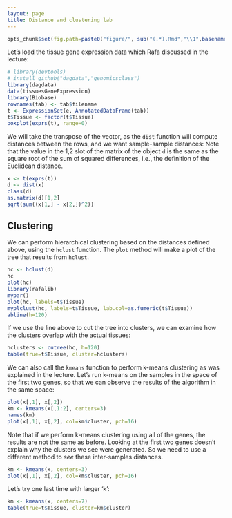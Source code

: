 ---
layout: page
title: Distance and clustering lab
---

```{r options, echo=FALSE}
opts_chunk$set(fig.path=paste0("figure/", sub("(.*).Rmd","\\1",basename(knitr:::knit_concord$get('infile'))), "-"))
```

Let's load the tissue gene expression data which Rafa discussed in the lecture:

```{r}
# library(devtools)
# install_github("dagdata","genomicsclass")
library(dagdata)
data(tissuesGeneExpression)
library(Biobase)
rownames(tab) <- tab$filename
t <- ExpressionSet(e, AnnotatedDataFrame(tab))
t$Tissue <- factor(t$Tissue)
boxplot(exprs(t), range=0)
```

We will take the transpose of the vector, as the `dist` function will
compute distances between the rows, and we want sample-sample distances:
Note that the value in the 1,2 slot of the matrix of the object `d` is
the same as the square root of the sum of squared differences, i.e.,
the definition of the Euclidean distance.

```{r}
x <- t(exprs(t))
d <- dist(x)
class(d)
as.matrix(d)[1,2]
sqrt(sum((x[1,] - x[2,])^2))
```

## Clustering

We can perform hierarchical clustering based on the
distances defined above, using the `hclust` function.
The `plot` method will make a plot of the tree that results from
`hclust`. 

```{r}
hc <- hclust(d)
hc
plot(hc)
library(rafalib)
mypar()
plot(hc, labels=t$Tissue)
myplclust(hc, labels=t$Tissue, lab.col=as.fumeric(t$Tissue))
abline(h=120)
```

If we use the line above to cut the tree into clusters, we can examine
how the clusters overlap with the actual tissues:

```{r}
hclusters <- cutree(hc, h=120)
table(true=t$Tissue, cluster=hclusters)
```

We can also call the `kmeans` function to perform k-means clustering
as was explained in the lecture. Let's run k-means on the samples in
the space of the first two genes, so that we can observe the results
of the algorithm in the same space:

```{r}
plot(x[,1], x[,2])
km <- kmeans(x[,1:2], centers=3)
names(km)
plot(x[,1], x[,2], col=km$cluster, pch=16)
```

Note that if we perform k-means clustering using all of the genes, the
results are not the same as before. Looking at the first two genes
doesn't explain why the clusters we see were generated. So we need to
use a different method to *see* these inter-samples distances.

```{r}
km <- kmeans(x, centers=3)
plot(x[,1], x[,2], col=km$cluster, pch=16)
```

Let's try one last time with larger 'k':

```{r}
km <- kmeans(x, centers=7)
table(true=t$Tissue, cluster=km$cluster)
```